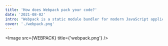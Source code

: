 ```yaml
---
title: 'How does Webpack pack your code?'
date: '2021-08-02'
intro: "Webpack is a static module bundler for modern JavaScript applications. While everyone knows this, not all of them know how webpack works. So let's dive a little deep inside to find how does Webpack pack our code."
cover: './webpack.png'
---
```



<Image src={WEBPACK} title={'webpack.png'} />

<Title title={'How does Webpack pack your code?'} />

_August 2, 2021_

Webpack is a static module bundler for modern JavaScript applications. While everyone knows this, not all of them know how it works. Today we'll dive a little deep inside and try to understand the magic by building a mini Webpack.

# 1. Why Webpack

Let's start with a question, why do we need Webpack? Now assuming that we have a function calls "add", which adds up two numbers. If we simply want to make it works in an `index.js`, we'll probably do this:

```js
// add.js
function add(a, b) {
  return a + b;
}
exports.default = add;

// index.js
var add = require('add.js').default;
console.log('index.js', add(2, 3));
```

We run the `index.js`, and it is working:

```
-> index.js 5
```

What if we want to run the code in a browser? We'll need to load both `add.js` and `index.js` into a html file, and to keep it tidy, we'll use one script tag instead of two:

```html
<!-- index.html -->
<body>
  <script src="add.js"></script>
  <script src="index.js"></script>

  // which is equivalent to:

  <script>
    // add.js
    function add(a, b) {
      return a + b;
    }
    exports.default = add;

    // index.js
    var add = require('add.js').default;
    console.log('index.js', add(2, 3));
  </script>
</body>
```

Start a server, then open the page, what we have is:

```
-> Uncaught ReferenceError: exports is not defined
```

To fix it, we need an `exports` object:

```html
<!-- index.html -->
<body>
  <script>
    var exports = {};

    function add(a, b) {
      return a + b;
    }
    exports.default = add;

    var add = require('add.js').default;
    console.log('index.js', add(2, 3));
  </script>
</body>
```

but then another one comes out:

```
-> Uncaught ReferenceError: require is not defined
```

well, since `require` is only defined in NodeJS environment, we can't use it in browser. We have to make our own `"require"`. We know that what we expect from `require(add.js)` is the `exports` object, and we've defined it seconds ago!

```html
<!-- index.html -->
<body>
  <script>
    var exports = {};
    function require(file) {
      return exports;
    }

    function add(a, b) {
      return a + b;
    }
    exports.default = add;

    var add = require('add.js').default;
    console.log('index.js', add(2, 3));
  </script>
</body>
```

Great, now everything work just fine. However, it seems we are breaking the modular thingking. For example, if we define a variable `foo` inside `add.js`, it will become a global variable in this case, and we don't want that.

```html
<!-- index.html -->
<body>
  <script>
    var exports = {};
    function require(file) {
      return exports;
    }

    // add.js
    function add(a, b) {
      return a + b;
    }
    var foo = 'foo'; // define foo
    exports.default = add;

    // index.js
    var add = require('add.js').default;
    console.log('index.js', foo); // -> 'foo', foo is exposed
  </script>
</body>
```

To deal with variable exposure, we can always use a **_closure_**:

```html
<!-- index.html -->
<body>
  <script>
    var exports = {};
    function require(file) {
      return exports;
    }
    var addJS = `var foo = 'foo'; function add(a, b) { return a + b }; exports.default = add`;
    (function (exports, code) {
      eval(code);
    })(exports, addJS);
    var add = require('add.js').default;
    console.log(add(2, 3), foo); // foo is no defined
  </script>
</body>
```

We use an **_IIFE (Immediately Invoked Function Expression)_** to create a closure which help us wrap the variable `foo` up. Since we've turned tha `add.js` into a string, we need `eval` to execute it. Now `foo` can't be accessed from outside anymore.

We've already figured out `exports` and `require`. What's next? There're a few Todos. The `require` we have now can only return a hardcoded exports object, and don't fotget that `index.js` itself as an `entry` is also a module, how do we deal with it?

In order to fix both Todos, we modified our code to something like this:

```html
<!-- index.html -->
<body>
  <script>
    (function (dependencies) {
      function require(file) {
        var exports = {};
        (function (exports, code) {
          eval(code);
        })(exports, dependencies[file]);
        return exports;
      }
      require('index.js'); // "index.js" used as an entry
    })({
      'index.js': `var add = require('add.js').default; console.log(add(2, 3));`,
      'add.js': `var foo = 'foo'; function add(a, b) { return a + b }; exports.default = add`,
    });
  </script>
</body>
```

Here we have another IIFE which contains the `require` function we had before, and this IIFE takes an object as its argument, inside the execution, `require` is called recursively starting from `index.js`, whatever `file` is required, we retrieve the corresponding code from `dependencies`, and then `eval` it. By this, we can add any other modules we need into the dependencies object, and they will be required one by one.

So far we've made our code work. However, it is impossible to list a dependencies object like we did before in a real project. Fortunately, that is what webpack actually does.

When webpack processes your application, it internally builds a dependency graph from one or more entry points and then combines every module your project needs into one or more bundles, which are static assets to serve your content from.

Plus, with webpack, we can do something more with our code when bundling it, for example converts from ES6 to ES5, as you can, in our previous code, we didn't use `import`, `export` which is ES6 syntax, because the browser doesn't support it. But with the help of webpack, we can use them in our code, and webpack will transform them into proper syntax as the output.  

Find out more about webpack [here](https://webpack.js.org/concepts/).

# 2. Build our own Webpack with Babel

To build our Webpack, we need the following packages:

```
npm install -D @babel/core @babel/parser @babel/traverse @babel/preset-env
```

As its name says, `@babel/core` is the core of babel, which convert ES6 syntax to ES5. While `@babel/parser` can parse the code into **_AST (Abstract Syntax Tree)_**, `@babel/traverse` let us traverse through the AST. `@babel/preset-env` is a smart preset that allows us to use the latest JavaScript without needing to micromanage which syntax transforms (and optionally, browser polyfills) are needed by our target environment(s).

Now let's create a file calls `webpack.js`. The first step we take is collecting all the dependencies, or, as we mentioned, builds a dependency graph.

```js
// webpack.js
const fs = require('fs');
const path = require('path');
const parser = require('@babel/parser');
const traverse = require('@babel/traverse').default;
const babel = require('@babel/core');

// Get info from a single module
function getModuleInfo(file) {
  // Read file content
  const body = fs.readFileSync(file, 'utf-8');

  // Parse to AST
  const ast = parser.parse(body, {
    sourceType: 'module', // We're parsing a ES Module
  });

  // Collecting dependencies
  const deps = {};
  traverse(ast, {
    ImportDeclaration({ node }) {
      const dirname = path.dirname(file);
      const abspath = './' + path.join(dirname, node.source.value);
      deps[node.source.value] = abspath;
    },
  });

  // Convert ES6 to ES5
  const { code } = babel.transformFromAst(ast, null, {
    presets: ['@babel/preset-env'],
  });
  const moduleInfo = { file, deps, code };
  return moduleInfo;
}
```

Here we have function `getModuleInfo`, which help us parse the code in a single module into AST, and then traverse the AST, note that with `ImportDeclaration`, it means when we find an `import` statement during the traverse, we execute the callback. Inside the callback, we make up the `abspath` of the imported file and store it in `deps` object. After that, we use `babel.transformFromAst` to transform the ES6 syntax to ES5, then return the `moduleInfo`, which contains the filename, dependencies and the code of the current module.

`getModuleInfo` is for a single module, so now we need to find a way to collect module info from all modules.

```js
// webpack.js

// Recursively retrieve all module info
function getDeps(temp, { deps }) {
  Object.keys(deps).forEach((key) => {
    const depModule = getModuleInfo(deps[key]);
    temp.push(depModule);
    getDeps(temp, depModule);
  });
}

// Generate a dependency graph with the collected module info.
function parseModules(file) {
  const entryModule = getModuleInfo(file);
  const temp = [entryModule];
  const depsGraph = {};

  getDeps(temp, entryModule);

  temp.forEach((moduleInfo) => {
    depsGraph[moduleInfo.file] = {
      deps: moduleInfo.deps,
      code: moduleInfo.code,
    };
  });
  return depsGraph;
}
```

Here we have `getDeps` being called inside `parseModule`, which use **_BFS (Breadth First Search)_** to recursively retrieves all module info starting from the `entryModule`. When the collecting is done, we iterate the `temp` array and generate the `depsGraph` object, which looks like this:

```js
depsGraph {
  [module.filename] : {
    deps: module.dependencies,
    code: module.code
  },
  ...
}
```

Now with the `depsGraph`, we are able to pack all of them together. Remember the `require` function we've made before?
We will need it soon.

```js
// webpack.js

function bundle(file) {
  const depsGraph = JSON.stringify(parseModules(file));
  return `(function (graph) {
        function require(file) {
            function absRequire(relPath) {
                return require(graph[file].deps[relPath])
            }
            var exports = {};
            (function (require,exports,code) {
                eval(code)
            })(absRequire,exports,graph[file].code)
            return exports
        }
        require('${file}')
    })(${depsGraph})`;
}
const content = bundle('./src/index.js');
```

Inside `bundle` function, we've seen most of the code in **Part1: Why Webpack**. We firstly performe the dependencies collection using `parseModules` with `"./src/index.js"` as an `entry`. Once we have the dependencies graph, we start requiring them one by one.

Note that there is a function calls `absRequire`, since it is possible that we call `require()` with a reletive path in CommonJS, and there's no gurantee we can use those relative paths to resolve modules when the bundle being executed in runtime, it is important to find out an absolute path of the module being required.

In the `getModuleInfo` function before, we already figure out the absolute path for each module, and it's somewhere inside the `depsGraph` we've just collected, so we can just retrieve it with `graph[file].deps[relPath]`.

Finally, we can write the result of `bundle` into the the script file `bundle.js` that we will load in `index.html`:

```js
// webpack.js

var fs = require('fs');
const content = bundle('./src/index.js');

// Create output directory './dist' if it does not exist.
!fs.existsSync('./dist') && fs.mkdirSync('./dist');

// Write content into 'bundle.js'
fs.writeFileSync('./dist/bundle.js', content);
```

# 3. Pack it up!

We've finish coding now. Let's try it out! What we have now:

```js
// add.js
function add(a, b) {
  return a + b;
}
var foo = 'foo';
exports.default = add;

// index.js
var add = require('add.js').default;
console.log('index.js', add(2, 3));

// index.html
<body>
    <script src="./bundle.js"></script>
</body>
```
and the project structure looks like this:
```
mini-webpack
    |_ dist
    |   |_ index.html
    |_ src
    |   |_ index.js
    |   |_ add.js
    |_ webpack.js
```

Now we execute `webpack.js`:
```
node webpack.js
```

we'll find a `bundle.js` under `dist`, and inside `bundle.js`, we can see exactly what we bundled. 

Now start a server, and open the `index.html` in a browser, what we can see in console:
```
-> index.js: 5
```

Congratulation! Our mini webpack works! What we've done is a bundler imitating webpack. Hope you have fun with it.